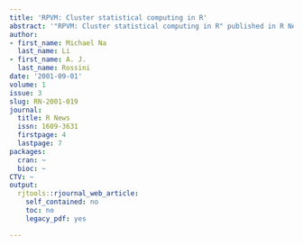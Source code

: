 ```yaml
---
title: 'RPVM: Cluster statistical computing in R'
abstract: '"RPVM: Cluster statistical computing in R" published in R News.'
author:
- first_name: Michael Na
  last_name: Li
- first_name: A. J.
  last_name: Rossini
date: '2001-09-01'
volume: 1
issue: 3
slug: RN-2001-019
journal:
  title: R News
  issn: 1609-3631
  firstpage: 4
  lastpage: 7
packages:
  cran: ~
  bioc: ~
CTV: ~
output:
  rjtools::rjournal_web_article:
    self_contained: no
    toc: no
    legacy_pdf: yes

---
```

